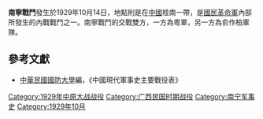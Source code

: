 {{Infobox Military Conflict|
campaign=|
image=|
caption=|
conflict=南寧戰鬥|
date=1929年10月14日|
place=[[中國|中國]]桂南|
result=俞作柏軍隊戰敗退出南寧，部分餘部由張逸雲及龔浩率領退至百色與福州|
combatant1=[[粤军|粤军]]|
combatant2=[[桂军|桂军]]俞作柏部| 
commander1=－|
commander2=[[俞作柏|俞作柏]]|
strength1=|
strength2=|
casualties1=|
casualties2=|
}}

'''南寧戰鬥'''發生於1929年10月14日，地點則是在[[中國|中國]]桂南一帶，是[[國民革命軍|國民革命軍]]內部所發生的內戰戰鬥之一。南寧戰鬥的交戰雙方，一方為粵軍，另一方為俞作柏軍隊。

==參考文獻==
*[[中華民國|中華民國]][[國防大學_(臺灣)|國防大學]]編，《中國現代軍事史主要戰役表》

{{中原大戰}}

[[Category:1929年中原大战战役|Category:1929年中原大战战役]]
[[Category:广西民国时期战役|Category:广西民国时期战役]]
[[Category:南宁军事史|Category:南宁军事史]]
[[Category:1929年10月|Category:1929年10月]]